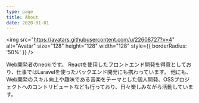 ```yaml
---
type: page
title: About
date: 2020-01-01
---
```


<img
  src="https://avatars.githubusercontent.com/u/22608727?v=4"
  alt="Avatar"
  size="128"
  height="128"
  width="128"
  style={{ borderRadius: '50%' }}
/>

Web開発者のneokiです。 Reactを使用したフロントエンド開発を得意としており、仕事ではLaravelを使ったバックエンド開発にも携わっています。 他にも、Web開発のスキル向上や趣味である音楽をテーマとした個人開発、OSSプロジェクトへのコントリビュートなども行っており、日々楽しみながら活動しています。

